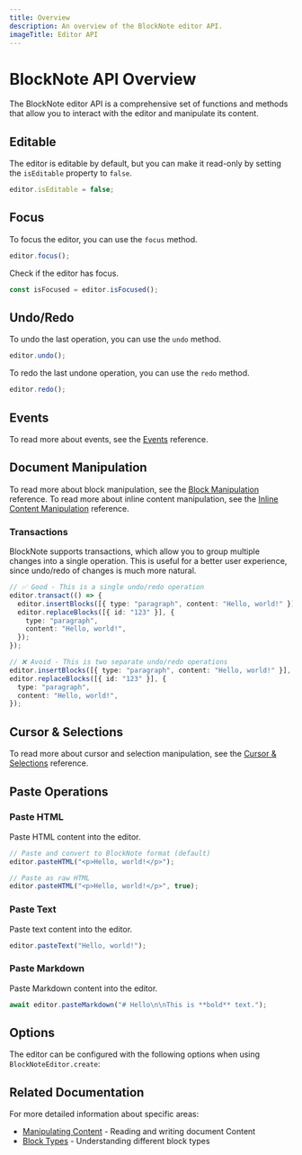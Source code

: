 ```yaml
---
title: Overview
description: An overview of the BlockNote editor API.
imageTitle: Editor API
---
```


# BlockNote API Overview

The BlockNote editor API is a comprehensive set of functions and methods that allow you to interact with the editor and manipulate its content.

## Editable

The editor is editable by default, but you can make it read-only by setting the `isEditable` property to `false`.

```ts
editor.isEditable = false;
```

## Focus

To focus the editor, you can use the `focus` method.

```ts
editor.focus();
```

Check if the editor has focus.

```ts
const isFocused = editor.isFocused();
```

## Undo/Redo

To undo the last operation, you can use the `undo` method.

```ts
editor.undo();
```

To redo the last undone operation, you can use the `redo` method.

```ts
editor.redo();
```

## Events

To read more about events, see the [Events](/docs/reference/editor/events) reference.

## Document Manipulation

To read more about block manipulation, see the [Block Manipulation](/docs/reference/editor/manipulating-content#block-manipulation) reference.
To read more about inline content manipulation, see the [Inline Content Manipulation](/docs/reference/editor/manipulating-content#inline-content-manipulation) reference.

### Transactions

BlockNote supports transactions, which allow you to group multiple changes into a single operation. This is useful for a better user experience, since undo/redo of changes is much more natural.

```ts
// ✅ Good - This is a single undo/redo operation
editor.transact(() => {
  editor.insertBlocks([{ type: "paragraph", content: "Hello, world!" }], "abc");
  editor.replaceBlocks([{ id: "123" }], {
    type: "paragraph",
    content: "Hello, world!",
  });
});

// ❌ Avoid - This is two separate undo/redo operations
editor.insertBlocks([{ type: "paragraph", content: "Hello, world!" }], "abc");
editor.replaceBlocks([{ id: "123" }], {
  type: "paragraph",
  content: "Hello, world!",
});
```

## Cursor & Selections

To read more about cursor and selection manipulation, see the [Cursor & Selections](/docs/reference/editor/cursor-selections) reference.

## Paste Operations

### Paste HTML

Paste HTML content into the editor.

```ts
// Paste and convert to BlockNote format (default)
editor.pasteHTML("<p>Hello, world!</p>");

// Paste as raw HTML
editor.pasteHTML("<p>Hello, world!</p>", true);
```

### Paste Text

Paste text content into the editor.

```ts
editor.pasteText("Hello, world!");
```

### Paste Markdown

Paste Markdown content into the editor.

```ts
await editor.pasteMarkdown("# Hello\n\nThis is **bold** text.");
```

## Options

The editor can be configured with the following options when using `BlockNoteEditor.create`:

<auto-type-table
  path="../../../../../packages/core/src/editor/BlockNoteEditor.ts"
  name="BlockNoteEditorOptions"
/>

## Related Documentation

For more detailed information about specific areas:

- [Manipulating Content](/docs/foundations/manipulating-content) - Reading and writing document Content
- [Block Types](/docs/features/blocks) - Understanding different block types
